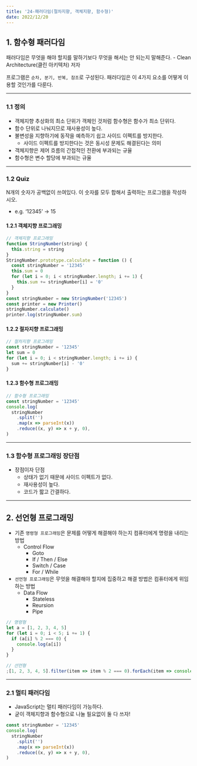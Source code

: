 ```yaml
---
title: '24-패러다임(절차지향, 객체지향, 함수형)'
date: 2022/12/20
---
```


## 1. 함수형 패러다임

패러다임은 무엇을 해야 할지를 말하기보다 무엇을 해서는 안 되는지 말해준다. - Clean Architecture(클린 아키텍처) 저자

프로그램은 `순차, 분기, 반복, 참조`로 구성된다. 패러다임은 이 4가지 요소를 어떻게 이용할 것인가를 다룬다.

---

### 1.1 정의

- 객체지향 추상화의 최소 단위가 객체인 것처럼 함수형은 함수가 최소 단위다.
- 함수 단위로 나눠지므로 재사용성이 높다.
- 불변성을 지향하기에 동작을 예측하기 쉽고 사이드 이펙트를 방지한다.
  - 사이드 이펙트를 방지한다는 것은 동시성 문제도 해결된다는 의미
- 객체지향은 제어 흐름의 간접적인 전환에 부과되는 규율
- 함수형은 변수 할당에 부과되는 규율

---

### 1.2 Quiz

N개의 숫자가 공백없이 쓰여있다. 이 숫자를 모두 합해서 출력하는 프로그램을 작성하시오.

- e.g. ‘12345’ → 15

#### 1.2.1 객체지향 프로그래밍

```js
// 객체지향 프로그래밍
function StringNumber(string) {
  this.string = string
}
StringNumber.prototype.calculate = function () {
  const stringNumber = '12345'
  this.sum = 0
  for (let i = 0; i < stringNumber.length; i += 1) {
    this.sum += stringNumber[i] = '0'
  }
}
const stringNumber = new StringNumber('12345')
const printer = new Printer()
stringNumber.calculate()
printer.log(stringNumber.sum)
```

#### 1.2.2 절자지향 프로그래밍

```js
// 절차지향 프로그래밍
const stringNumber = '12345'
let sum = 0
for (let i = 0; i < stringNumber.length; i += i) {
  sum += stringNumber[i] - '0'
}
```

#### 1.2.3 함수형 프로그래밍

```js
// 함수형 프로그래밍
const stringNumber = '12345'
console.log(
  stringNumber
    .split('')
    .map(x => parseInt(x))
    .reduce((x, y) => x + y, 0),
)
```

---

### 1.3 함수형 프로그래밍 장단점

- 장점이자 단점
  - 상태가 없기 때문에 사이드 이펙트가 없다.
  - 재사용성이 높다.
  - 코드가 짧고 간결하다.

---

## 2. 선언형 프로그래밍

- 기존 `명령형 프로그래밍`은 문제를 어떻게 해결해야 하는지 컴퓨터에게 명령을 내리는 방법
  - Control Flow
    - Goto
    - If / Then / Else
    - Switch / Case
    - For / While
- `선언형 프로그래밍`은 무엇을 해결해야 할지에 집중하고 해결 방법은 컴퓨터에게 위임하는 방법
  - Data Flow
    - Stateless
    - Reursion
    - Pipe

```js
// 명령형
let a = [1, 2, 3, 4, 5]
for (let i = 0; i < 5; i += 1) {
  if (a[i] % 2 === 0) {
    console.log(a[i])
  }
}
```

```js
// 선언형
;[1, 2, 3, 4, 5].filter(item => item % 2 === 0).forEach(item => console.log(item))
```

---

### 2.1 멀티 패러다임

- JavaScript는 멀티 패러다임이 가능하다.
- 굳이 객체지향과 함수형으로 나눌 필요없이 둘 다 쓰자!

```js
const stringNumber = '12345'
console.log(
  stringNumber
    .split('')
    .map(x => parseInt(x))
    .reduce((x, y) => x + y, 0),
)
```
